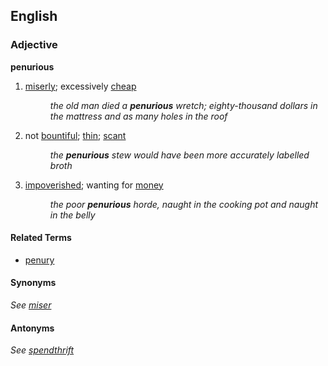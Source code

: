 == English ==
=== Adjective ===
'''penurious'''
# [[miserly]]; excessively [[cheap]]
#: ''the old man died a '''penurious''' wretch; eighty-thousand dollars in the mattress and as many holes in the roof''
# not [[bountiful]]; [[thin]]; [[scant]]
#: ''the '''penurious''' stew would have been more accurately labelled broth''
# [[impoverished]]; wanting for [[money]]
#: ''the poor '''penurious''' horde, naught in the cooking pot and naught in the belly''

==== Related Terms ====
*[[penury]]

==== Synonyms ====
''See [[WikiSaurus:miser|miser]]''

==== Antonyms ====
''See [[WikiSaurus:spendthrift|spendthrift]]''